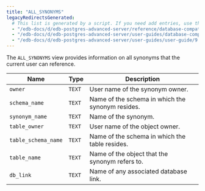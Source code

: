 ```yaml
---
title: "ALL_SYNONYMS"
legacyRedirectsGenerated:
  # This list is generated by a script. If you need add entries, use the `legacyRedirects` key.
  - "/edb-docs/d/edb-postgres-advanced-server/reference/database-compatibility-for-oracle-developers-reference-guide/9.6/Database_Compatibility_for_Oracle_Developers_Reference_Guide.1.124.html"
  - "/edb-docs/d/edb-postgres-advanced-server/user-guides/database-compatibility-for-oracle-developers-guide/9.5/Database_Compatibility_for_Oracle_Developers_Guide.1.239.html"
  - "/edb-docs/d/edb-postgres-advanced-server/user-guides/user-guide/9.5/EDB_Postgres_Enterprise_Guide.1.185.html"
---
```


<div id="all_synonyms" class="registered_link"></div>

The `ALL_SYNONYMS` view provides information on all synonyms that the current user can reference.

| Name                | Type   | Description                                          |
| ------------------- | ------ | ---------------------------------------------------- |
| `owner`             | `TEXT` | User name of the synonym owner.                    |
| `schema_name`       | `TEXT` | Name of the schema in which the synonym resides. |
| `synonym_name`      | `TEXT` | Name of the synonym.                                 |
| `table_owner`       | `TEXT` | User name of the object owner.                     |
| `table_schema_name` | `TEXT` | Name of the schema in which the table resides.   |
| `table_name`        | `TEXT` | Name of the object that the synonym refers to.   |
| `db_link`           | `TEXT` | Name of any associated database link.            |
